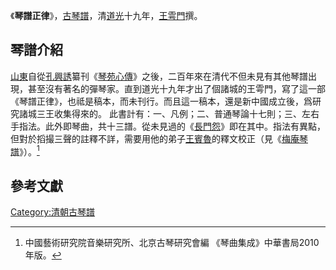 《'''琴譜正律'''》，[[古琴譜|古琴譜]]，清[[道光|道光]]十九年，[[王雩門|王雩門]]撰。

==琴譜介紹==
[[山東|山東]]自從[[孔興誘|孔興誘]]纂刊《[[琴苑心傳|琴苑心傳]]》之後，二百年來在清代不但未見有其他琴譜出現，甚至沒有著名的彈琴家。直到道光十九年才出了個諸城的王雩門，寫了這一部《琴譜正律》，也祗是稿本，而未刊行。而且這一稿本，還是新中國成立後，爲研究諸城三王收集得來的。
此書計有：一、凡例；二、普通琴論十七則；三、左右手指法。此外即琴曲，共十三譜。從未見過的《[[長門怨|長門怨]]》即在其中。指法有異點，但對於搯撮三聲的註釋不詳，需要用他的弟子[[王賓魯|王賓魯]]的釋文校正（見《[[梅庵琴譜|梅庵琴譜]]》）。<ref>中國藝術研究院音樂研究所、北京古琴研究會編 《琴曲集成》中華書局2010年版。</ref>

==參考文獻==
{{reflist}}

[[Category:清朝古琴譜|Category:清朝古琴譜]]